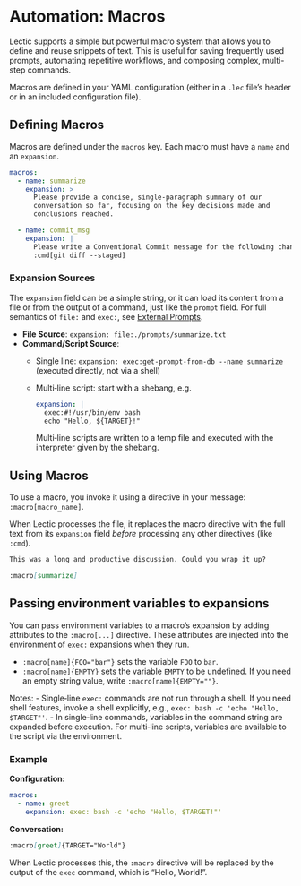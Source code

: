 # Automation: Macros

Lectic supports a simple but powerful macro system that allows you to define
and reuse snippets of text. This is useful for saving frequently used
prompts, automating repetitive workflows, and composing complex, multi-step
commands.

Macros are defined in your YAML configuration (either in a `.lec` file's
header or in an included configuration file).

## Defining Macros

Macros are defined under the `macros` key. Each macro must have a `name` and
an `expansion`.

```yaml
macros:
  - name: summarize
    expansion: >
      Please provide a concise, single-paragraph summary of our
      conversation so far, focusing on the key decisions made and
      conclusions reached.

  - name: commit_msg
    expansion: |
      Please write a Conventional Commit message for the following changes:
      :cmd[git diff --staged]
```

### Expansion Sources

The `expansion` field can be a simple string, or it can load its content
from a file or from the output of a command, just like the `prompt` field.
For full semantics of `file:` and `exec:`, see
[External Prompts](../context_management/03_external_prompts.qmd).

- **File Source**: `expansion: file:./prompts/summarize.txt`
- **Command/Script Source**:
  - Single line: `expansion: exec:get-prompt-from-db --name summarize`
    (executed directly, not via a shell)
  - Multi‑line script: start with a shebang, e.g.
    ```yaml
    expansion: |
      exec:#!/usr/bin/env bash
      echo "Hello, ${TARGET}!"
    ```
    Multi‑line scripts are written to a temp file and executed with the
    interpreter given by the shebang.

## Using Macros

To use a macro, you invoke it using a directive in your message:
`:macro[macro_name]`.

When Lectic processes the file, it replaces the macro directive with the
full text from its `expansion` field *before* processing any other
directives (like `:cmd`).

```markdown
This was a long and productive discussion. Could you wrap it up?

:macro[summarize]
```

## Passing environment variables to expansions

You can pass environment variables to a macro's expansion by adding
attributes to the `:macro[...]` directive. These attributes are injected into
the environment of `exec:` expansions when they run.

- `:macro[name]{FOO="bar"}` sets the variable `FOO` to `bar`.
- `:macro[name]{EMPTY}` sets the variable `EMPTY` to be undefined.
  If you need an empty string value, write `:macro[name]{EMPTY=""}`.

Notes:
- Single‑line `exec:` commands are not run through a shell. If you need
  shell features, invoke a shell explicitly, e.g.,
  `exec: bash -c 'echo "Hello, $TARGET"'`.
- In single‑line commands, variables in the command string are expanded
  before execution. For multi‑line scripts, variables are available to the
  script via the environment.

### Example

**Configuration:**
```yaml
macros:
  - name: greet
    expansion: exec: bash -c 'echo "Hello, $TARGET!"'
```

**Conversation:**
```markdown
:macro[greet]{TARGET="World"}
```

When Lectic processes this, the `:macro` directive will be replaced by the
output of the `exec` command, which is "Hello, World!".
